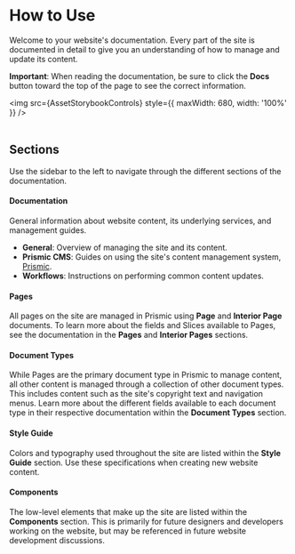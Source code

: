 
<Meta title="Documentation/How to Use" />

# How to Use

Welcome to your website's documentation. Every part of the site is documented in
detail to give you an understanding of how to manage and update its content.

**Important**: When reading the documentation, be sure to click the **Docs**
button toward the top of the page to see the correct information.

<img src={AssetStorybookControls} style={{ maxWidth: 680, width: '100%' }} />
<br />
<br />

## Sections

Use the sidebar to the left to navigate through the different sections of the
documentation.

#### Documentation

General information about website content, its underlying services, and
management guides.

- **General**: Overview of managing the site and its content.
- **Prismic CMS**: Guides on using the site's content management system,
  [Prismic](http://prismic.io/).
- **Workflows**: Instructions on performing common content updates.

#### Pages

All pages on the site are managed in Prismic using **Page** and **Interior
Page** documents. To learn more about the fields and Slices available to Pages,
see the documentation in the **Pages** and **Interior Pages** sections.

#### Document Types

While Pages are the primary document type in Prismic to manage content, all
other content is managed through a collection of other document types. This
includes content such as the site's copyright text and navigation menus. Learn
more about the different fields available to each document type in their
respective documentation within the **Document Types** section.

#### Style Guide

Colors and typography used throughout the site are listed within the **Style
Guide** section. Use these specifications when creating new website content.

#### Components

The low-level elements that make up the site are listed within the
**Components** section. This is primarily for future designers and developers
working on the website, but may be referenced in future website development
discussions.
